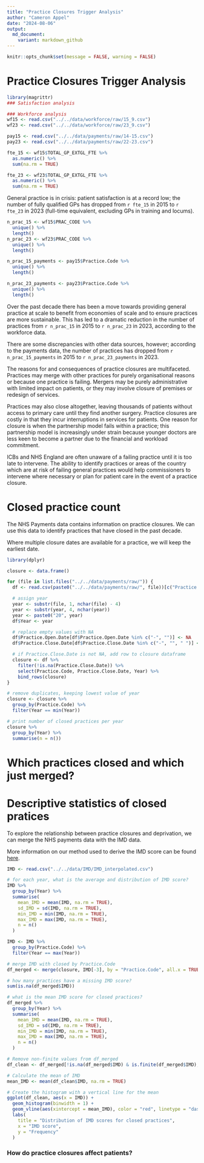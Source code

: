 ```yaml
---
title: "Practice Closures Trigger Analysis"
author: "Cameron Appel"
date: "2024-08-06"
output: 
  md_document:
    variant: markdown_github
---
```


```r
knitr::opts_chunk$set(message = FALSE, warning = FALSE)
```

# Practice Closures Trigger Analysis
```r
library(magrittr)
### Satisfaction analysis

### Workforce analysis
wf15 <- read.csv("../../data/workforce/raw/15_9.csv")
wf23 <- read.csv("../../data/workforce/raw/23_9.csv")

pay15 <- read.csv("../../data/payments/raw/14-15.csv")
pay23 <- read.csv("../../data/payments/raw/22-23.csv")

fte_15 <- wf15$TOTAL_GP_EXTGL_FTE %>%
  as.numeric() %>%
  sum(na.rm = TRUE)

fte_23 <- wf23$TOTAL_GP_EXTGL_FTE %>%
  as.numeric() %>%
  sum(na.rm = TRUE)
```

General practice is in crisis: patient satisfaction is at a record low; the number of fully qualified GPs has dropped from `r fte_15` in 2015  to `r fte_23` in 2023 (full-time equivalent, excluding GPs in training and locums).

```r
n_prac_15 <- wf15$PRAC_CODE %>%
  unique() %>%
  length()
n_prac_23 <- wf23$PRAC_CODE %>%
  unique() %>%
  length()

n_prac_15_payments <- pay15$Practice.Code %>%
  unique() %>%
  length()

n_prac_23_payments <- pay23$Practice.Code %>%
  unique() %>%
  length()
```
Over the past decade there has been a move towards providing general practice at scale to benefit from economies of scale and to ensure practices are more sustainable. This has led to a dramatic reduction in the number of practices from `r n_prac_15` in 2015 to `r n_prac_23` in 2023, according to the workforce data.

There are some discrepancies with other data sources, however; according to the payments data, the number of practices has dropped from `r n_prac_15_payments` in 2015 to `r n_prac_23_payments` in 2023.

The reasons for and consequences of practice closures are multifaceted. Practices may merge with other practices for purely organisational reasons or because one practice is failing. Mergers may be purely administrative with limited impact on patients, or they may involve closure of premises or redesign of services.

Practices may also close altogether, leaving thousands of patients without access to primary care until they find another surgery. Practice closures are costly in that they incur interruptions in services for patients. One reason for closure is when the partnership model fails within a practice; this partnership model is increasingly under strain because younger doctors are less keen to become a partner due to the financial and workload commitment.

ICBs and NHS England are often unaware of a failing practice until it is too late to intervene. The ability to identify practices or areas of the country which are at risk of failing general practices would help commissioners to intervene where necessary or plan for patient care in the event of a practice closure.

# Closed practice count
The NHS Payments data contains information on practice closures. We can use this data to identify practices that have closed in the past decade.

Where multiple closure dates are available for a practice, we will keep the earliest date.
```r
library(dplyr)

closure <- data.frame()

for (file in list.files("../../data/payments/raw/")) {
  df <- read.csv(paste0("../../data/payments/raw/", file))[c("Practice.Code", "Practice.Open.Date", "Practice.Close.Date")]

  # assign year
  year <- substr(file, 1, nchar(file) - 4)
  year <- substr(year, 4, nchar(year))
  year <- paste0("20", year)
  df$Year <- year

  # replace empty values with NA
  df$Practice.Open.Date[df$Practice.Open.Date %in% c("-", "")] <- NA
  df$Practice.Close.Date[df$Practice.Close.Date %in% c("-", "", " ")] <- NA

  # if Practice.Close.Date is not NA, add row to closure dataframe
  closure <- df %>%
    filter(!is.na(Practice.Close.Date)) %>%
    select(Practice.Code, Practice.Close.Date, Year) %>%
    bind_rows(closure)
}

# remove duplicates, keeping lowest value of year
closure <- closure %>%
  group_by(Practice.Code) %>%
  filter(Year == min(Year))

# print number of closed practices per year
closure %>%
  group_by(Year) %>%
  summarise(n = n())
```

# Which practices closed and which just merged?

# Descriptive statistics of closed pratices
To explore the relationship between practice closures and deprivation, we can merge the NHS payments data with the IMD data.

More information on our method used to derive the IMD score can be found [here](https://github.com/camappel/HEEC/tree/main/data/IMD).

```r
IMD <- read.csv("../../data/IMD/IMD_interpolated.csv")

# for each year, what is the average and distribution of IMD score?
IMD %>%
  group_by(Year) %>%
  summarise(
    mean_IMD = mean(IMD, na.rm = TRUE),
    sd_IMD = sd(IMD, na.rm = TRUE),
    min_IMD = min(IMD, na.rm = TRUE),
    max_IMD = max(IMD, na.rm = TRUE),
    n = n()
  )

IMD <- IMD %>%
  group_by(Practice.Code) %>%
  filter(Year == max(Year))

# merge IMD with closed by Practice.Code
df_merged <- merge(closure, IMD[-3], by = "Practice.Code", all.x = TRUE)

# how many practices have a missing IMD score?
sum(is.na(df_merged$IMD))

# what is the mean IMD score for closed practices?
df_merged %>%
  group_by(Year) %>%
  summarise(
    mean_IMD = mean(IMD, na.rm = TRUE),
    sd_IMD = sd(IMD, na.rm = TRUE),
    min_IMD = min(IMD, na.rm = TRUE),
    max_IMD = max(IMD, na.rm = TRUE),
    n = n()
  )
```



```r
# Remove non-finite values from df_merged
df_clean <- df_merged[!is.na(df_merged$IMD) & is.finite(df_merged$IMD), ]

# Calculate the mean of IMD
mean_IMD <- mean(df_clean$IMD, na.rm = TRUE)

# Create the histogram with a vertical line for the mean
ggplot(df_clean, aes(x = IMD)) +
  geom_histogram(binwidth = 1) +
  geom_vline(aes(xintercept = mean_IMD), color = "red", linetype = "dashed") +
  labs(
    title = "Distribution of IMD scores for closed practices",
    x = "IMD score",
    y = "Frequency"
  )
```

### How do practice closures affect patients?